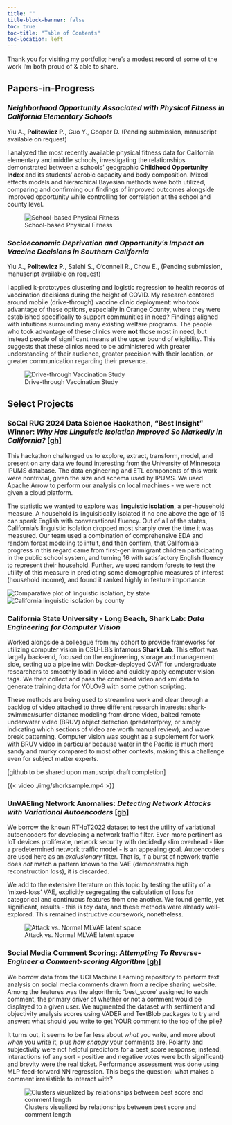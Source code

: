 ```yaml
---
title: ""
title-block-banner: false
toc: true
toc-title: "Table of Contents"
toc-location: left
---
```


Thank you for visiting my portfolio; here's a modest record of some of the work I'm both proud of & able to share.

## Papers-in-Progress

### *Neighborhood Opportunity Associated with Physical Fitness in California Elementary Schools*

Yiu A., **Politewicz P.**, Guo Y., Cooper D. (Pending submission, manuscript available on request)

I analyzed the most recently available physical fitness data for California elementary and middle schools, investigating the relationships demonstrated between a schools' geographic **Childhood Opportunity Index** and its students' aerobic capacity and body composition. Mixed effects models and hierarchical Bayesian methods were both utilized, comparing and confirming our findings of improved outcomes alongside improved opportunity while controlling for correlation at the school and county level.

![School-based Physical Fitness](./img/SBPF.png)

### *Socioeconomic Deprivation and Opportunity’s Impact on Vaccine Decisions in Southern California*

Yiu A., **Politewicz P.**, Salehi S., O’connell R., Chow E., (Pending submission, manuscript available on request)

I applied k-prototypes clustering and logistic regression to health records of vaccination decisions during the height of COVID. My research centered around mobile (drive-through) vaccine clinic deployment: who took advantage of these options, especially in Orange County, where they were established specifically to support communities in need? Findings aligned with intuitions surrounding many existing welfare programs. The people who took advantage of these clinics were **not** those most in need, but instead people of significant means at the upper bound of eligibility. This suggests that these clinics need to be administered with greater understanding of their audience, greater precision with their location, or greater communication regarding their presence.

![Drive-through Vaccination Study](./img/DTVS.png)

## Select Projects

### SoCal RUG 2024 Data Science Hackathon, "Best Insight" Winner: *Why Has Linguistic Isolation Improved So Markedly in California?* [\[gh\]](https://github.com/pjamespz/socalRUG-Hackathon-2024/tree/main)

This hackathon challenged us to explore, extract, transform, model, and present on any data we found interesting from the University of Minnesota IPUMS database. The data engineering and ETL components of this work were nontrivial, given the size and schema used by IPUMS. We used Apache Arrow to perform our analysis on local machines - we were not given a cloud platform.

The statistic we wanted to explore was **linguistic isolation**, a per-household measure. A household is linguisitically isolated if no one above the age of 15 can speak English with conversational fluency. Out of all of the states, California's linguistic isolation dropped most sharply over the time it was measured. Our team used a combination of comprehensive EDA and random forest modeling to intuit, and then confirm, that California's progress in this regard came from first-gen immigrant children participating in the public school system, and turning 16 with satisfactory English fluency to represent their household. Further, we used random forests to test the utility of this measure in predicting some demographic measures of interest (household income), and found it ranked highly in feature importance.

![Comparative plot of linguistic isolation, by state](./img/hackathon2.png) ![California linguistic isolation by county](./img/hackathon.png)

### California State University - Long Beach, Shark Lab: *Data Engineering for Computer Vision*

Worked alongside a colleague from my cohort to provide frameworks for utilizing computer vision in CSU-LB's infamous **Shark Lab**. This effort was largely back-end, focused on the engineering, storage and management side, setting up a pipeline with Docker-deployed CVAT for undergraduate researchers to smoothly load in video and quickly apply computer vision tags. We then collect and pass the combined video and xml data to generate training data for YOLOv8 with some python scripting.

These methods are being used to streamline work and clear through a backlog of video attached to three different research interests: shark-swimmer/surfer distance modeling from drone video, baited remote underwater video (BRUV) object detection (predator/prey, or simply indicating which sections of video are worth manual review), and wave break patterning. Computer vision was sought as a supplement for work with BRUV video in particular because water in the Pacific is much more sandy and murky compared to most other contexts, making this a challenge even for subject matter experts.

\[github to be shared upon manuscript draft completion\]

{{< video ./img/shorksample.mp4 >}}

### UnVAEling Network Anomalies: *Detecting Network Attacks with Variational Autoencoders* [\[gh\]](https://github.com/connormcmanigal/IoT-IDS-VAE-Classification)

We borrow the known RT-IoT2022 dataset to test the utility of variational autoencoders for developing a network traffic filter. Ever-more pertinent as IoT devices proliferate, network security with decidedly slim overhead - like a predetermined network traffic model - is an appealing goal. Autoencoders are used here as an *exclusionary* filter. That is, if a burst of network traffic does *not* match a pattern known to the VAE (demonstrates high reconstruction loss), it is discarded.

We add to the extensive literature on this topic by testing the utility of a 'mixed-loss' VAE, explicitly segregating the calculation of loss for categorical and continuous features from one another. We found gentle, yet significant, results - this is toy data, and these methods were already well-explored. This remained instructive coursework, nonetheless.

![Attack vs. Normal MLVAE latent space](./img/VAE.png)

### Social Media Comment Scoring: *Attempting To Reverse-Engineer a Comment-scoring Algorithm* [\[gh\]](https://github.com/connormcmanigal/IoT-IDS-VAE-Classification)

We borrow data from the UCI Machine Learning repository to perform text analysis on social media comments drawn from a recipe sharing website. Among the features was the algorithmic 'best_score' assigned to each comment, the primary driver of whether or not a comment would be displayed to a given user. We augmented the dataset with sentiment and objectivity analysis scores using VADER and TextBlob packages to try and answer: what should you write to get YOUR comment to the top of the pile?

It turns out, it seems to be far less about *what* you write, and more about *when* you write it, plus *how snappy* your comments are. Polarity and subjectivity were not helpful predictors for a best_score response; instead, interactions (of any sort - positive and negative votes were both significant) and brevity were the real ticket. Performance assessment was done using MLP feed-forward NN regression. This begs the question: what makes a comment irresistible to interact with?

![Clusters visualized by relationships between best score and comment length](./img/senti.png)
